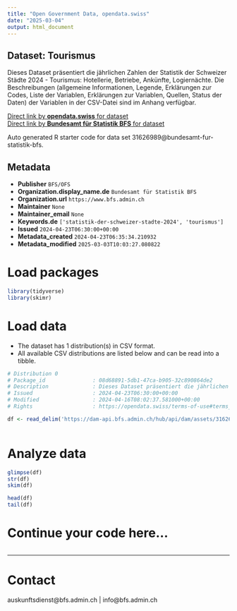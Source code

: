```yaml
---
title: "Open Government Data, opendata.swiss"
date: "2025-03-04"
output: html_document
---
```


## Dataset: Tourismus

Dieses Dataset präsentiert die jährlichen Zahlen der Statistik der Schweizer Städte 2024 - Tourismus: Hotellerie, Betriebe, Ankünfte, Logiernächte. Die Beschreibungen (allgemeine Informationen, Legende, Erklärungen zur Codes, Liste der Variablen, Erklärungen zur Variablen, Quellen, Status der Daten) der Variablen in der CSV-Datei sind im Anhang verfügbar.

[Direct link by **opendata.swiss** for dataset](https://opendata.swiss/de/dataset/tourismus1)<br>
[Direct link by **Bundesamt für Statistik BFS** for dataset](https://www.bfs.admin.ch/asset/de/ts-b-ssv-06-2024)

Auto generated R starter code for data set 31626989@bundesamt-fur-statistik-bfs.

## Metadata

- **Publisher** `BFS/OFS`
- **Organization.display_name.de** `Bundesamt für Statistik BFS`
- **Organization.url** `https://www.bfs.admin.ch`
- **Maintainer** `None`
- **Maintainer_email** `None`
- **Keywords.de** `['statistik-der-schweizer-stadte-2024', 'tourismus']`
- **Issued** `2024-04-23T06:30:00+00:00`
- **Metadata_created** `2024-04-23T06:35:34.210932`
- **Metadata_modified** `2025-03-03T10:03:27.080822`


# Load packages

```r

library(tidyverse)
library(skimr)

```

# Load data

-   The dataset has 1 distribution(s) in CSV format.
-   All available CSV distributions are listed below and can be read into a tibble.

```r

# Distribution 0
# Package_id               : 08d68891-5db1-47ca-b905-32c890864de2
# Description              : Dieses Dataset präsentiert die jährlichen Zahlen der Statistik der Schweizer Städte 2024 - Tourismus: Hotellerie, Betriebe, Ankünfte, Logiernächte. Die Beschreibungen (allgemeine Informationen, Legende, Erklärungen zur Codes, Liste der Variablen, Erklärungen zur Variablen, Quellen, Status der Daten) der Variablen in der CSV-Datei sind im Anhang verfügbar.
# Issued                   : 2024-04-23T06:30:00+00:00
# Modified                 : 2024-04-16T08:02:37.581000+00:00
# Rights                   : https://opendata.swiss/terms-of-use#terms_by_ask

df <- read_delim('https://dam-api.bfs.admin.ch/hub/api/dam/assets/31626991/master')



```

# Analyze data

```r

glimpse(df)
str(df)
skim(df)

head(df)
tail(df)

```

# Continue your code here...

```r

```

------------------------------------------------------------------------

# Contact

auskunftsdienst@bfs.admin.ch | info@bfs.admin.ch
